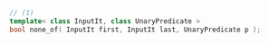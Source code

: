 ```cpp
// (1)
template< class InputIt, class UnaryPredicate >
bool none_of( InputIt first, InputIt last, UnaryPredicate p );
```
